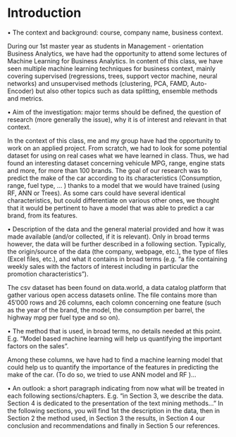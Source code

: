 
# Introduction
•	The context and background: course, company name, business context.

During our 1st master year as students in Management - orientation Business Analytics, we have had the opportunity to attend some lectures of Machine Learning for Business Analytics. In content of this class, we have seen multiple machine learning techniques for business context, mainly covering supervised (regressions, trees, support vector machine, neural networks) and unsupervised methods (clustering, PCA, FAMD, Auto-Encoder) but also other topics such as data splitting, ensemble methods and metrics. 

•	Aim of the investigation: major terms should be defined, the question of research (more generally the issue), why it is of interest and relevant in that context.

In the context of this class, me and my group have had the opportunity to work on an applied project. From scratch, we had to look for some potential dataset for using on real cases what we have learned in class. Thus, we had found an interesting dataset concerning vehicule MPG, range, engine stats and more, for more than 100 brands. The goal of our research was to predict the make of the car according to its characteristics (Consumption, range, fuel type, … ) thanks to a model that we would have trained (using RF, ANN or Trees). As some cars could have several identical characteristics, but could differentiate on various other ones, we thought that it would be pertinent to have a model that was able to predict a car brand, from its features. 

•	Description of the data and the general material provided and how it was made available (and/or collected, if it is relevant). Only in broad terms however, the data will be further described in a following section. Typically, the origin/source of the data (the company, webpage, etc.), the type of files (Excel files, etc.), and what it contains in broad terms (e.g. “a file containing weekly sales with the factors of interest including in particular the promotion characteristics”).

The csv dataset has been found on data.world, a data catalog platform that gather various open access datasets online. The file contains more than 45’000 rows and 26 columns, each colomn concerning one feature (such as the year of the brand, the model, the consumption per barrel, the highway mpg per fuel type and so on). 

•	The method that is used, in broad terms, no details needed at this point. E.g. “Model based machine learning will help us quantifying the important factors on the sales”.

Among these columns, we have had to find a machine learning model that could help us to quantify the importance of the features in predicting the make of the car. (To do so, we tried to use ANN model and RF )…

•	An outlook: a short paragraph indicating from now what will be treated in each following sections/chapters. E.g. “in Section 3, we describe the data. Section 4 is dedicated to the presentation of the text mining methods…”
In the following sections, you will find 1st the description in the data, then in Section 2 the method used, in Section 3 the results, in Section 4 our conclusion and recommendations and finally in Section 5 our references. 


```r



```

